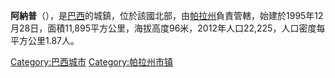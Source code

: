 {{Coord|03|28|20|S|51|11|52|W|type:city(7271)_region:BR|display=title}}

'''阿納普'''（{{lang-pt|Anapu}}），是[[巴西|巴西]]的城鎮，位於該國北部，由[[帕拉州|帕拉州]]負責管轄，始建於1995年12月28日，面積11,895平方公里，海拔高度96米，2012年人口22,225，人口密度每平方公里1.87人。

{{Brazil-geo-stub}}
{{帕拉州市鎮}}
[[Category:巴西城市|Category:巴西城市]]
[[Category:帕拉州市镇|Category:帕拉州市镇]]